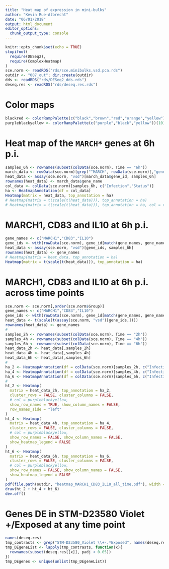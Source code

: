 ```yaml
---
title: "Heat map of expression in mini-bulks"
author: "Kevin Rue-Albrecht"
date: "06/01/2018"
output: html_document
editor_options:
  chunk_output_type: console
---
```


```r
knitr::opts_chunk$set(echo = TRUE)
stopifnot(
  require(DESeq2),
  require(ComplexHeatmap)
)
sce.norm <- readRDS("rds/sce.minibulks.vsd.pca.rds")
outdir <- "007_out"; dir.create(outdir)
dds <- readRDS("rds/DESeq2_dds.rds")
deseq.res <- readRDS("rds/deseq.res.rds")
```

# Color maps

```r
blackred <- colorRampPalette(c("black","brown","red","orange","yellow"))(20)
purpleblackyellow <- colorRampPalette(c("purple","black","yellow"))(10)
```

# Heat map of the `MARCH*` genes at 6h p.i.

```r
samples_6h <- rownames(subset(colData(sce.norm), Time == "6h"))
march_data <- rowData(sce.norm)[grep("^MARCH", rowData(sce.norm)[,"gene_name"]),]
heat_data <- assay(sce.norm, "vsd")[march_data$gene_id, samples_6h]
rownames(heat_data) <- march_data$gene_name
col_data <- colData(sce.norm)[samples_6h, c("Infection","Status")]
ha <- HeatmapAnnotation(df = col_data)
Heatmap(matrix = heat_data, top_annotation = ha)
# Heatmap(matrix = t(scale(t(heat_data))), top_annotation = ha)
# Heatmap(matrix = t(scale(t(heat_data))), top_annotation = ha, col = colors)
```

# MARCH1, CD83 and IL10 at 6h p.i.

```r
gene_names <- c("MARCH1","CD83","IL10")
gene_ids <- with(rowData(sce.norm), gene_id[match(gene_names, gene_name)])
heat_data <- assay(sce.norm, "vsd")[gene_ids, samples_6h]
rownames(heat_data) <- gene_names
# Heatmap(matrix = heat_data, top_annotation = ha)
Heatmap(matrix = t(scale(t(heat_data))), top_annotation = ha)
```

# MARCH1, CD83 and IL10 at 6h p.i. across time points

```r
sce.norm <- sce.norm[,order(sce.norm$Group)]
gene_names <- c("MARCH1","CD83","IL10")
gene_ids <- with(rowData(sce.norm), gene_id[match(gene_names, gene_name)])
heat_data <- t(scale(t(assay(sce.norm, "vsd")[gene_ids,])))
rownames(heat_data) <- gene_names
#
samples_2h <- rownames(subset(colData(sce.norm), Time == "2h"))
samples_4h <- rownames(subset(colData(sce.norm), Time == "4h"))
samples_6h <- rownames(subset(colData(sce.norm), Time == "6h"))
heat_data_2h <- heat_data[,samples_2h]
heat_data_4h <- heat_data[,samples_4h]
heat_data_6h <- heat_data[,samples_6h]
#
ha_2 <- HeatmapAnnotation(df = colData(sce.norm)[samples_2h, c("Infection","Status")])
ha_4 <- HeatmapAnnotation(df = colData(sce.norm)[samples_4h, c("Infection","Status")])
ha_6 <- HeatmapAnnotation(df = colData(sce.norm)[samples_6h, c("Infection","Status")])
#
ht_2 <- Heatmap(
  matrix = heat_data_2h, top_annotation = ha_2,
  cluster_rows = FALSE, cluster_columns = FALSE,
  # col = purpleblackyellow,
  show_row_names = TRUE, show_column_names = FALSE,
  row_names_side = "left"
)
ht_4 <- Heatmap(
  matrix = heat_data_4h, top_annotation = ha_4,
  cluster_rows = FALSE, cluster_columns = FALSE,
  # col = purpleblackyellow,
  show_row_names = FALSE, show_column_names = FALSE,
  show_heatmap_legend = FALSE
)
ht_6 <- Heatmap(
  matrix = heat_data_6h, top_annotation = ha_6,
  cluster_rows = FALSE, cluster_columns = FALSE,
  # col = purpleblackyellow,
  show_row_names = FALSE, show_column_names = FALSE,
  show_heatmap_legend = FALSE
)
pdf(file.path(outdir, "heatmap_MARCH1_CD83_IL10_all_time.pdf"), width = 12, height = 3)
draw(ht_2 + ht_4 + ht_6)
dev.off()
```

# Genes DE in STM-D23580 Violet +/Exposed at any time point

```r
names(deseq.res)
tmp_contrasts <- grep("STM-D23580_Violet \\+-.*Exposed", names(deseq.res), value = TRUE)
tmp_DEgeneList <- lapply(tmp_contrasts, function(x){
  rownames(subset(deseq.res[[x]], padj < 0.05))
})
tmp_DEgenes <- unique(unlist(tmp_DEgeneList))
```

